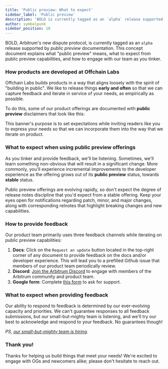 ```yaml
---
title: 'Public preview: What to expect'
sidebar_label: 'Public preview'
description: 'BOLD is currently tagged as an `alpha` release supported by *public preview* documentation. This concept document explains what this means, and what to expect.'
author: symbolpunk
sidebar_position: 10
---
```


BOLD, Arbitrum's new dispute protocol, is currently tagged as an `alpha` release supported by _public preview_ documentation. This concept document explains what "public preview" means, what to expect from public preview capabilities, and how to engage with our team as you tinker.

### How products are developed at Offchain Labs

Offchain Labs builds products in a way that aligns loosely with the spirit of "building in public". We like to release things **early and often** so that we can capture feedback and iterate in service of your needs, as empirically as possible.

To do this, some of our product offerings are documented with **public preview** disclaimers that look like this:


<PublicPreviewBannerPartial />

This banner's purpose is to set expectations while inviting readers like you to express your needs so that we can incorporate them into the way that we iterate on product.

### What to expect when using public preview offerings

As you tinker and provide feedback, we'll be listening. Sometimes, we'll learn something non-obvious that will result in a significant change. More commonly, you'll experience incremental improvements to the developer experience as the offering grows out of its **public preview** status, towards **stable** status.

Public preview offerings are evolving rapidly, so don't expect the degree of release notes discipline that you'd expect from a stable offering. Keep your eyes open for notifications regarding patch, minor, and major changes, along with corresponding relnotes that highlight breaking changes and new capabilities.

### How to provide feedback

Our product team primarily uses three feedback channels while iterating on public preview capabilities:

1.  **Docs**: Click on the `Request an update` button located in the top-right corner of any document to provide feedback on the docs and/or developer experience. This will lead you to a prefilled Github issue that members of our product team periodically review.
2.  **Discord**: [Join the Arbitrum Discord](https://discord.gg/arbitrum) to engage with members of the Arbitrum community and product team.
3.  **Google form**: Complete [this form](http://bit.ly/3yy6EUK) to ask for support.

### What to expect when providing feedback

Our ability to respond to feedback is determined by our ever-evolving capacity and priorities. We can't guarantee responses to all feedback submissions, but our small-but-mighty team is listening, and we'll try our best to acknowledge and respond to your feedback. No guarantees though!

_PS, [our small-but-mighty team is hiring](https://jobs.lever.co/offchainlabs)._

### Thank you!

Thanks for helping us build things that meet your needs! We're excited to engage with OGs and newcomers alike; please don't hesitate to reach out.
